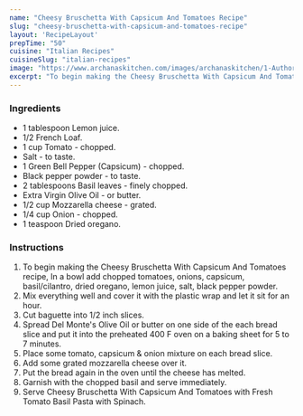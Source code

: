 ---
name: "Cheesy Bruschetta With Capsicum And Tomatoes Recipe"
slug: "cheesy-bruschetta-with-capsicum-and-tomatoes-recipe"
layout: 'RecipeLayout'
prepTime: "50"
cuisine: "Italian Recipes"
cuisineSlug: "italian-recipes"
image: "https://www.archanaskitchen.com/images/archanaskitchen/1-Author/Aarti_Sharma/Cheesy_Bruschetta_with_capsicum_and_tomatoes.jpg"
excerpt: "To begin making the Cheesy Bruschetta With Capsicum And Tomatoes recipe, In a bowl add chopped tomatoes, onions, capsicum, basilcilantro, dried oregano, lemon juice, salt, black pepper powder"
---

### Ingredients

- 1 tablespoon Lemon juice.
- 1/2 French Loaf.
- 1 cup Tomato - chopped.
- Salt - to taste.
- 1 Green Bell Pepper (Capsicum) - chopped.
- Black pepper powder - to taste.
- 2 tablespoons Basil leaves - finely chopped.
- Extra Virgin Olive Oil - or butter.
- 1/2 cup Mozzarella cheese - grated.
- 1/4 cup Onion - chopped.
- 1 teaspoon Dried oregano.

### Instructions

1. To begin making the Cheesy Bruschetta With Capsicum And Tomatoes recipe, In a bowl add chopped tomatoes, onions, capsicum, basil/cilantro, dried oregano, lemon juice, salt, black pepper powder.
1. Mix everything well and cover it with the plastic wrap and let it sit for an hour.
1. Cut baguette into 1/2 inch slices.
1. Spread Del Monte's Olive Oil or butter on one side of the each bread slice and put it into the preheated 400 F oven on a baking sheet for 5 to 7 minutes.
1. Place some tomato, capsicum & onion mixture on each bread slice.
1. Add some grated mozzarella cheese over it.
1. Put the bread again in the oven until the cheese has melted.
1. Garnish with the chopped basil and serve immediately.
1. Serve Cheesy Bruschetta With Capsicum And Tomatoes with Fresh Tomato Basil Pasta with Spinach.
